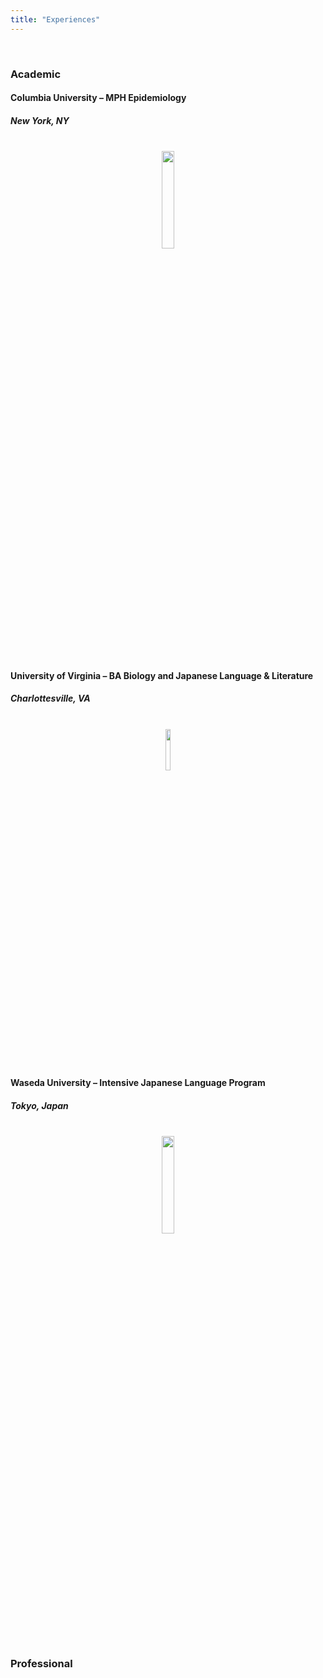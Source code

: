 ```yaml
---
title: "Experiences"
---
```

  
<br> 

### **Academic**

#### Columbia University -- MPH Epidemiology
##### *New York, NY*


<br>
<center>
<img src="images/Columbia.png" style="width:20%">
</center>
<br>

#### University of Virginia -- BA Biology and Japanese Language & Literature
##### *Charlottesville, VA* 

<br>
<center>
<img src="images/UVA.png" style="width:13%">
</center>
<br>

#### Waseda University -- Intensive Japanese Language Program
##### *Tokyo, Japan*

<br>
<center>
<img src="images/Waseda.png" style="width:20%">
</center>
<br>

### **Professional**


